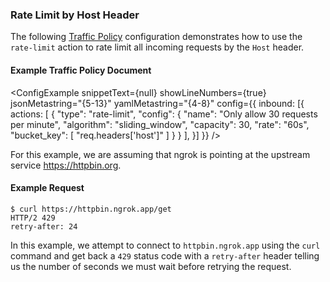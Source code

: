 
### Rate Limit by Host Header

The following [Traffic Policy](/docs/http/traffic-policy/index.mdx) 
configuration demonstrates how to use the `rate-limit` action to rate limit 
all incoming requests by the `Host` header.

#### Example Traffic Policy Document

<ConfigExample
  snippetText={null}
  showLineNumbers={true}
  jsonMetastring="{5-13}"
  yamlMetastring="{4-8}"
  config={{
    inbound: [{
      actions: [
        {
          "type": "rate-limit",
          "config": {
            "name": "Only allow 30 requests per minute",
            "algorithm": "sliding_window",
            "capacity": 30,
            "rate": "60s",
            "bucket_key": [
              "req.headers['host']"
            ]
          }
        }
      ],
    }]
  }}
/>

For this example, we are assuming that ngrok is pointing at the upstream service 
https://httpbin.org.

#### Example Request

```shell
$ curl https://httpbin.ngrok.app/get
HTTP/2 429
retry-after: 24
```

In this example, we attempt to connect to `httpbin.ngrok.app` using the `curl`
command and get back a `429` status code with a `retry-after` header telling us
the number of seconds we must wait before retrying the request.